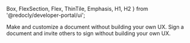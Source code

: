   Box,
  FlexSection,
  Flex,
  ThinTile,
  Emphasis,
  H1,
  H2
} from '@redocly/developer-portal/ui';


<Box my={55}>
  <FlexSection justifyContent="space-around" flexWrap="wrap">
   <ThinTile to="quick-start-rocketdoc-embedux.md" icon={rocketDoc} header="RocketDocument Embedded UX">
       Make and customize a document without building your own UX.
  </ThinTile>
    <ThinTile to="quick-start-rocketsign-embedux.md" icon={rocketSign} header="RocketSign Embedded UX">
      Sign a document and invite others to sign without building your own UX.
    </ThinTile>
  </FlexSection>
</Box>


